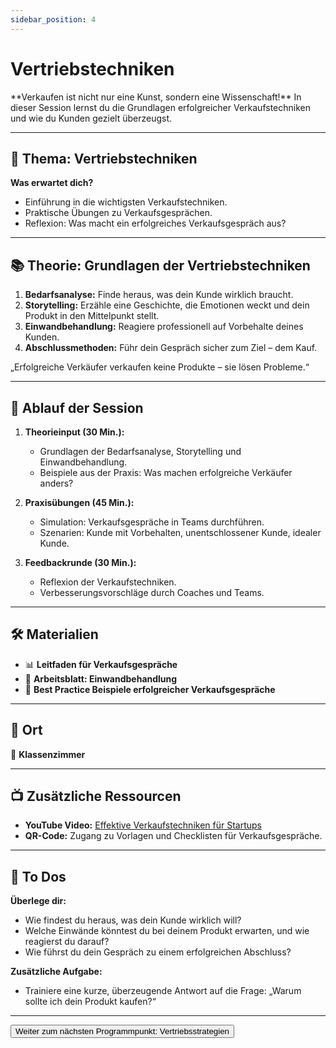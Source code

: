 ```yaml
---
sidebar_position: 4
---
```


# Vertriebstechniken

<Admonition type="info" icon="🤝">
  **Verkaufen ist nicht nur eine Kunst, sondern eine Wissenschaft!**  
  In dieser Session lernst du die Grundlagen erfolgreicher Verkaufstechniken und wie du Kunden gezielt überzeugst.
</Admonition>

---

## 🎯 **Thema:** Vertriebstechniken

**Was erwartet dich?**  
- Einführung in die wichtigsten Verkaufstechniken.  
- Praktische Übungen zu Verkaufsgesprächen.  
- Reflexion: Was macht ein erfolgreiches Verkaufsgespräch aus?  

---

## 📚 **Theorie: Grundlagen der Vertriebstechniken**

1. **Bedarfsanalyse:** Finde heraus, was dein Kunde wirklich braucht.  
2. **Storytelling:** Erzähle eine Geschichte, die Emotionen weckt und dein Produkt in den Mittelpunkt stellt.  
3. **Einwandbehandlung:** Reagiere professionell auf Vorbehalte deines Kunden.  
4. **Abschlussmethoden:** Führ dein Gespräch sicher zum Ziel – dem Kauf.  

<Admonition type="quote" icon="💡">
  „Erfolgreiche Verkäufer verkaufen keine Produkte – sie lösen Probleme.“  
</Admonition>

---

## 📝 **Ablauf der Session**

1. **Theorieinput (30 Min.):**  
   - Grundlagen der Bedarfsanalyse, Storytelling und Einwandbehandlung.  
   - Beispiele aus der Praxis: Was machen erfolgreiche Verkäufer anders?  

2. **Praxisübungen (45 Min.):**  
   - Simulation: Verkaufsgespräche in Teams durchführen.  
   - Szenarien: Kunde mit Vorbehalten, unentschlossener Kunde, idealer Kunde.  

3. **Feedbackrunde (30 Min.):**  
   - Reflexion der Verkaufstechniken.  
   - Verbesserungsvorschläge durch Coaches und Teams.  

---

## 🛠️ **Materialien**

- 📊 **Leitfaden für Verkaufsgespräche**  
- 📝 **Arbeitsblatt: Einwandbehandlung**  
- 📄 **Best Practice Beispiele erfolgreicher Verkaufsgespräche**  


---

## 📍 **Ort**

📍 **Klassenzimmer**  

---

## 📺 **Zusätzliche Ressourcen**

- **YouTube Video:** [Effektive Verkaufstechniken für Startups](https://www.youtube.com/watch?v=Pt07RG4ripY)  
- **QR-Code:** Zugang zu Vorlagen und Checklisten für Verkaufsgespräche.  

---

## 🚀 **To Dos**

**Überlege dir:**  
- Wie findest du heraus, was dein Kunde wirklich will?  
- Welche Einwände könntest du bei deinem Produkt erwarten, und wie reagierst du darauf?  
- Wie führst du dein Gespräch zu einem erfolgreichen Abschluss?  

**Zusätzliche Aufgabe:**  
- Trainiere eine kurze, überzeugende Antwort auf die Frage: „Warum sollte ich dein Produkt kaufen?“  

---

<Button destination="/roadmap/docs/startup-basics/yfn-school/day3/sales-strategy">
  Weiter zum nächsten Programmpunkt: Vertriebsstrategien
</Button>